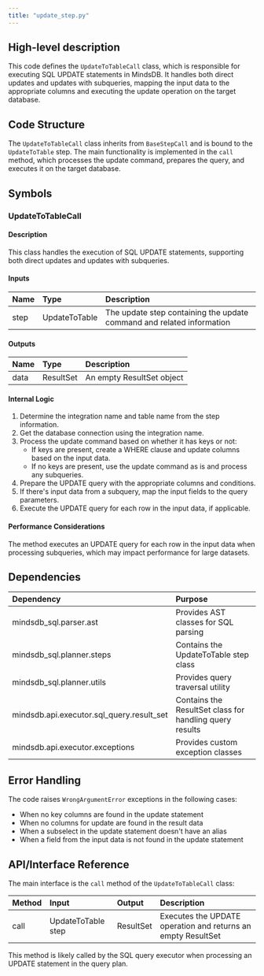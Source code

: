 ```yaml
---
title: "update_step.py"
---
```


## High-level description
This code defines the `UpdateToTableCall` class, which is responsible for executing SQL UPDATE statements in MindsDB. It handles both direct updates and updates with subqueries, mapping the input data to the appropriate columns and executing the update operation on the target database.

## Code Structure
The `UpdateToTableCall` class inherits from `BaseStepCall` and is bound to the `UpdateToTable` step. The main functionality is implemented in the `call` method, which processes the update command, prepares the query, and executes it on the target database.

## Symbols

### UpdateToTableCall
#### Description
This class handles the execution of SQL UPDATE statements, supporting both direct updates and updates with subqueries.

#### Inputs
| Name | Type | Description |
|:-----|:-----|:------------|
| step | UpdateToTable | The update step containing the update command and related information |

#### Outputs
| Name | Type | Description |
|:-----|:-----|:------------|
| data | ResultSet | An empty ResultSet object |

#### Internal Logic
1. Determine the integration name and table name from the step information.
2. Get the database connection using the integration name.
3. Process the update command based on whether it has keys or not:
   - If keys are present, create a WHERE clause and update columns based on the input data.
   - If no keys are present, use the update command as is and process any subqueries.
4. Prepare the UPDATE query with the appropriate columns and conditions.
5. If there's input data from a subquery, map the input fields to the query parameters.
6. Execute the UPDATE query for each row in the input data, if applicable.

#### Performance Considerations
The method executes an UPDATE query for each row in the input data when processing subqueries, which may impact performance for large datasets.

## Dependencies
| Dependency | Purpose |
|:-----------|:--------|
| mindsdb_sql.parser.ast | Provides AST classes for SQL parsing |
| mindsdb_sql.planner.steps | Contains the UpdateToTable step class |
| mindsdb_sql.planner.utils | Provides query traversal utility |
| mindsdb.api.executor.sql_query.result_set | Contains the ResultSet class for handling query results |
| mindsdb.api.executor.exceptions | Provides custom exception classes |

## Error Handling
The code raises `WrongArgumentError` exceptions in the following cases:
- When no key columns are found in the update statement
- When no columns for update are found in the result data
- When a subselect in the update statement doesn't have an alias
- When a field from the input data is not found in the update statement

## API/Interface Reference
The main interface is the `call` method of the `UpdateToTableCall` class:

| Method | Input | Output | Description |
|:-------|:------|:-------|:------------|
| call | UpdateToTable step | ResultSet | Executes the UPDATE operation and returns an empty ResultSet |

This method is likely called by the SQL query executor when processing an UPDATE statement in the query plan.